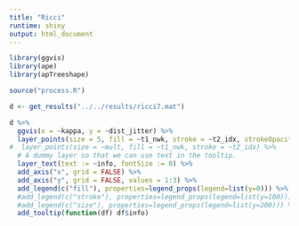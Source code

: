 ```yaml
---
title: "Ricci"
runtime: shiny
output: html_document
---
```


```r

library(ggvis)
library(ape)
library(apTreeshape)

source("process.R")

d <- get_results("../../results/ricci7.mat")

d %>%
  ggvis(x = ~kappa, y = ~dist_jitter) %>%
  layer_points(size = 5, fill = ~t1_nwk, stroke = ~t2_idx, strokeOpacity := 0) %>%
#  layer_points(size = ~mult, fill = ~t1_nwk, stroke = ~t2_idx) %>%
  # A dummy layer so that we can use text in the tooltip.
  layer_text(text := ~info, fontSize := 0) %>%
  add_axis("x", grid = FALSE) %>%
  add_axis("y", grid = FALSE, values = 1:3) %>%
  add_legend(c("fill"), properties=legend_props(legend=list(y=0))) %>%
  #add_legend(c("stroke"), properties=legend_props(legend=list(y=100))) %>%
  #add_legend(c("size"), properties=legend_props(legend=list(y=200))) %>%
  add_tooltip(function(df) df$info)
```